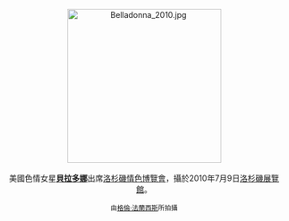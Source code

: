 <center>
[[File:Belladonna_2010.jpg|275px]]
<br><br>
美國色情女星'''[[貝拉多娜|貝拉多娜]]'''出席[[美國情色博覽會|洛杉磯情色博覽會]]，攝於2010年7月9日[[洛杉磯展覽館|洛杉磯展覽館]]。
<p>
<small>由[[:en:User:Toglenn|格倫·法蘭西斯]]所拍攝</small>
</center>